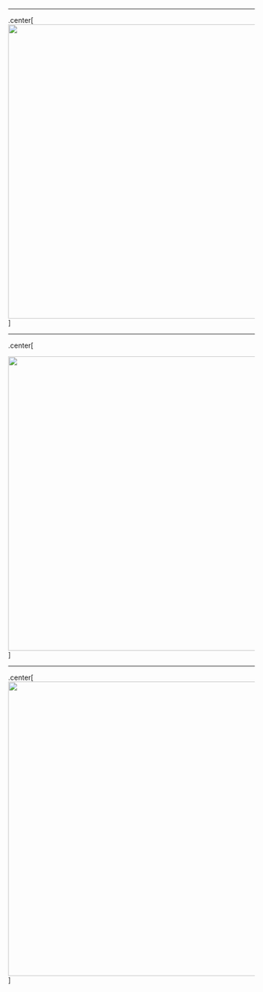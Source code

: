 
---

.center[
<img src="figs/space.png" width = 900 height = 600 >   
]

---

.center[

<img src="figs/beer.jpg" width = 900 height = 600>   
]

---

.center[
<img src="figs/everest.jpg" width = 900 height = 600>   
]
